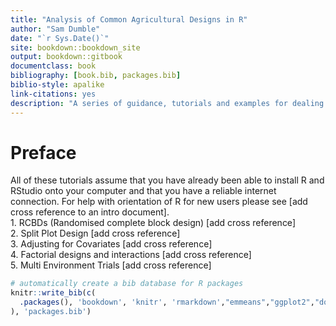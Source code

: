 --- 
title: "Analysis of Common Agricultural Designs in R"
author: "Sam Dumble"
date: "`r Sys.Date()`"
site: bookdown::bookdown_site
output: bookdown::gitbook
documentclass: book
bibliography: [book.bib, packages.bib]
biblio-style: apalike
link-citations: yes
description: "A series of guidance, tutorials and examples for dealing with the data analysis of experiments following common agricultural designs using R and RStudio"
---

# Preface 

All of these tutorials assume that you have already been able to install R and RStudio onto your computer and that you have a reliable internet connection. For help with orientation of R for new users please see [add cross reference to an intro document].  
1. RCBDs (Randomised complete block design) [add cross reference]  
2. Split Plot Design [add cross reference]  
3. Adjusting for Covariates [add cross reference]  
4. Factorial designs and interactions [add cross reference]  
5. Multi Environment Trials [add cross reference]   

```{r include=FALSE}
# automatically create a bib database for R packages
knitr::write_bib(c(
  .packages(), 'bookdown', 'knitr', 'rmarkdown',"emmeans","ggplot2","doBy","lmerTest","multcompView","GGEBiplots","datatable"
), 'packages.bib')
```


